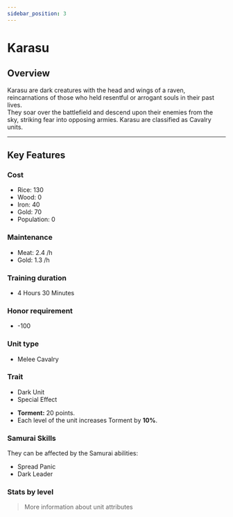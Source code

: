```yaml
---
sidebar_position: 3
---
```



# Karasu

## Overview

Karasu are dark creatures with the head and wings of a raven, reincarnations of those who held resentful or arrogant souls in their past lives.  
They soar over the battlefield and descend upon their enemies from the sky, striking fear into opposing armies. Karasu are classified as Cavalry units.

---

## Key Features

### Cost
- Rice: 130
- Wood: 0
- Iron: 40
- Gold: 70
- Population: 0

### Maintenance
- Meat: 2.4 /h
- Gold: 1.3 /h

### Training duration
- 4 Hours 30 Minutes

### Honor requirement
- -100

### Unit type
- <Link to="../#melee-cavalry">Melee Cavalry</Link>

### Trait
- <Link to="../#dark-units-1">Dark Unit</Link>  
- <Link to="../#special-effects">Special Effect</Link>

<Admonition type="tip" title="Special Effect – Embrace of Shadows">
  <ul>
    <li><strong>Torment:</strong> 20 points.</li>
    <li>Each level of the unit increases Torment by <strong>10%</strong>.</li>
  </ul>
</Admonition>

### Samurai Skills  
They can be affected by the Samurai abilities:  
- <Link to="../../samurais/reasoning-skills#spread-panic">Spread Panic</Link>  
- <Link to="../../samurais/charisma-skills#dark-leader">Dark Leader</Link>

### Stats by level

<UnitStatsTable unitName="Karasu" />

> <Link to="../#attributes">More information about unit attributes</Link>
